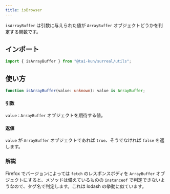```yaml
---
title: isBrowser
---
```


`isArrayBuffer` は引数に与えられた値が `ArrayBuffer` オブジェクトどうかを判定する関数です。

## インポート

```ts
import { isArrayBuffer } from "@tai-kun/surreal/utils";
```

## 使い方

```ts
function isArrayBuffer(value: unknown): value is ArrayBuffer;
```

#### 引数

`value`
:   `ArrayBuffer` オブジェクトを期待する値。

#### 返値

`value` が `ArrayBuffer` オブジェクトであれば `true`、そうでなければ `false` を返します。

### 解説

Firefox でバージョンによっては `fetch` のレスポンスボディを `ArrayBuffer` オブジェクトにすると、メソッドは備えているものの `instanceof` で判定できないようなので、タグ名で判定します。これは lodash の挙動に似ています。
